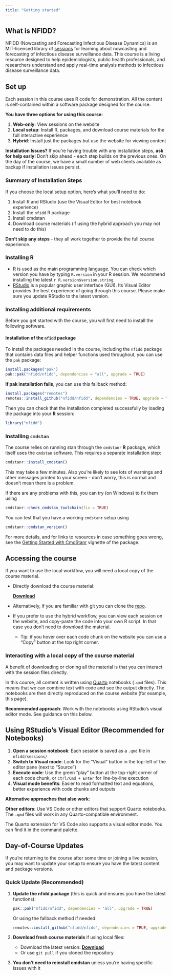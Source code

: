 ```yaml
---
title: "Getting started"
---
```


## What is NFIDD?

NFIDD (Nowcasting and Forecasting Infectious Disease Dynamics) is an MIT-licensed library of [sessions](course-info/sessions) for learning about nowcasting and forecasting of infectious disease surveillance data. This course is a living resource designed to help epidemiologists, public health professionals, and researchers understand and apply real-time analysis methods to infectious disease surveillance data.

## Set up

Each session in this course uses R code for demonstration. All the content is self-contained within a software package designed for the course.

**You have three options for using this course:**

1.  **Web-only**: View sessions on the website
2.  **Local setup**: Install R, packages, and download course materials for the full interactive experience
3.  **Hybrid**: Install just the packages but use the website for viewing content

::: callout-important
**Installation Issues?** If you're having trouble with any installation steps, **ask for help early**! Don't skip ahead - each step builds on the previous ones. On the day of the course, we have a small number of web clients available as backup if installation issues persist.
:::

### Summary of Installation Steps

If you choose the local setup option, here's what you'll need to do:

1.  Install R and RStudio (use the Visual Editor for best notebook experience)
2.  Install the `nfidd` R package
3.  Install cmdstan
4.  Download course materials (if using the hybrid approach you may not need to do this)

**Don't skip any steps** - they all work together to provide the full course experience.

### Installing R

-   [R](http://cran.r-project.org) is used as the main programming language. You can check which version you have by typing `R.version` in your R session. We recommend installing the latest `r R.version$version.string`.
-   [RStudio](http://www.rstudio.com/products/rstudio/download/) is a popular graphic user interface (GUI). Its Visual Editor provides the best experience of going through this course. Please make sure you update RStudio to the latest version.

### Installing additional requirements

Before you get started with the course, you will first need to install the following software.

#### Installation of the `nfidd` package

To install the packages needed in the course, including the `nfidd` package that contains data files and helper functions used throughout, you can use the `pak` package:

```r
install.packages("pak")
pak::pak("nfidd/nfidd", dependencies = "all", upgrade = TRUE)
```

::: callout-tip
**If pak installation fails**, you can use this fallback method:

```r
install.packages("remotes")
remotes::install_github("nfidd/nfidd", dependencies = TRUE, upgrade = "always")
```
:::

Then you can check that the installation completed successfully by loading the package into your **R** session:

```r
library("nfidd")
```

### Installing `cmdstan`

The course relies on running stan through the `cmdstanr` **R** package, which itself uses the `cmdstan` software. This requires a separate installation step:

```r
cmdstanr::install_cmdstan()
```

::: callout-note
This may take a few minutes. 
Also you're likely to see lots of warnings and other messages printed to your screen - don't worry, this is normal and doesn't mean there is a problem.
:::

If there are any problems with this, you can try (on Windows) to fix them using

```r
cmdstanr::check_cmdstan_toolchain(fix = TRUE)
```

You can test that you have a working `cmdstanr` setup using

```r
cmdstanr::cmdstan_version()
```

For more details, and for links to resources in case something goes wrong, see the [Getting Started with CmdStanr](https://mc-stan.org/cmdstanr/articles/cmdstanr.html) vignette of the package.

## Accessing the course

If you want to use the local workflow, you will need a local copy of the course material.

-   Directly download the course material:

    ::: callout-tip
    [[**Download**]{.underline}](https://github.com/nfidd/nfidd/archive/refs/heads/main.zip)
    :::

-   Alternatively, if you are familiar with git you can clone the [repo](https://github.com/nfidd/nfidd).

-   If you prefer to use the hybrid workflow, you can view each session on the website, and copy-paste the code into your own R script. In that case you don't need to download the material.

    -   Tip: if you hover over each code chunk on the website you can use a "Copy" button at the top right corner.

### Interacting with a local copy of the course material

A benefit of downloading or cloning all the material is that you can interact with the session files directly.

In this course, all content is written using [Quarto](https://quarto.org) notebooks (`.qmd` files). This means that we can combine text with code and see the output directly. The notebooks are then directly reproduced on the course website (for example, this page).

**Recommended approach**: Work with the notebooks using RStudio's visual editor mode. See guidance on this below.

::: callout-tip
## Using RStudio's Visual Editor (Recommended for Notebooks)

1.  **Open a session notebook**: Each session is saved as a `.qmd` file in `nfidd/sessions/`
2.  **Switch to Visual mode**: Look for the "Visual" button in the top-left of the editor pane (next to "Source")
3.  **Execute code**: Use the green "play" button at the top-right corner of each code chunk, or `Ctrl/Cmd + Enter` for line-by-line execution
4.  **Visual mode benefits**: Easier to read formatted text and equations, better experience with code chunks and outputs
:::

**Alternative approaches that also work**:

**Other editors**: Use VS Code or other editors that support Quarto notebooks. The `.qmd` files will work in any Quarto-compatible environment.

::: callout-tip
The Quarto extension for VS Code also supports a visual editor mode.
You can find it in the command palette.
:::

## Day-of-Course Updates

If you're returning to the course after some time or joining a live session, you may want to update your setup to ensure you have the latest content and package versions.

### Quick Update (Recommended)

1.  **Update the nfidd package** (this is quick and ensures you have the latest functions):

    ```r
    pak::pak("nfidd/nfidd", dependencies = "all", upgrade = TRUE)
    ```

    Or using the fallback method if needed:

    ```r
    remotes::install_github("nfidd/nfidd", dependencies = TRUE, upgrade = "always")
    ```

2.  **Download fresh course materials** if using local files:

    -   Download the latest version: [[**Download**]{.underline}](https://github.com/nfidd/nfidd/archive/refs/heads/main.zip)
    -   Or use `git pull` if you cloned the repository

3.  **You don't need to reinstall cmdstan** unless you're having specific issues with it